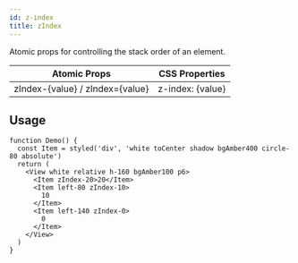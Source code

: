 ```yaml
---
id: z-index
title: zIndex
---
```


Atomic props for controlling the stack order of an element.

| Atomic Props                    | CSS Properties   |
| ------------------------------- | ---------------- |
| zIndex-{value} / zIndex={value} | z-index: {value} |

## Usage

```tsx live
function Demo() {
  const Item = styled('div', 'white toCenter shadow bgAmber400 circle-80 absolute')
  return (
    <View white relative h-160 bgAmber100 p6>
      <Item zIndex-20>20</Item>
      <Item left-80 zIndex-10>
        10
      </Item>
      <Item left-140 zIndex-0>
        0
      </Item>
    </View>
  )
}
```
